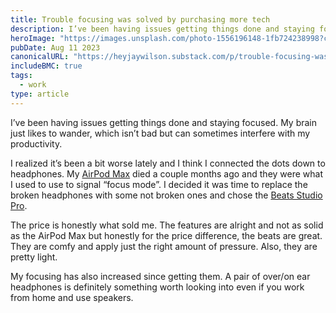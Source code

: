 ```yaml
---
title: Trouble focusing was solved by purchasing more tech
description: I’ve been having issues getting things done and staying focused. My brain just likes to wander, which isn’t bad but can sometimes interfere with my productivity.
heroImage: "https://images.unsplash.com/photo-1556196148-1fb724238998?crop=entropy&cs=tinysrgb&fit=max&fm=jpg&ixid=M3wzMDAzMzh8MHwxfHNlYXJjaHwyM3x8aGVhZHBob25lfGVufDB8fHx8MTY5MzM5OTk3NXww&ixlib=rb-4.0.3&q=80&w=1080"
pubDate: Aug 11 2023
canonicalURL: "https://heyjaywilson.substack.com/p/trouble-focusing-was-solved-by-purchasing"
includeBMC: true
tags:
  - work
type: article
---
```


I’ve been having issues getting things done and staying focused. My brain just likes to wander, which isn’t bad but can sometimes interfere with my productivity.

<AffiliateDisclaimer/>

I realized it’s been a bit worse lately and I think I connected the dots down to headphones. My <a href="https://amzn.to/3qXGPgH" class="affiliateLink">AirPod Max</a> died a couple months ago and they were what I used to use to signal “focus mode”. I decided it was time to replace the broken headphones with some not broken ones and chose the <a href="https://amzn.to/3qWZSYw" class="affiliateLink">Beats Studio Pro</a>.

The price is honestly what sold me. The features are alright and not as solid as the AirPod Max but honestly for the price difference, the beats are great. They are comfy and apply just the right amount of pressure. Also, they are pretty light.

My focusing has also increased since getting them. A pair of over/on ear headphones is definitely something worth looking into even if you work from home and use speakers.